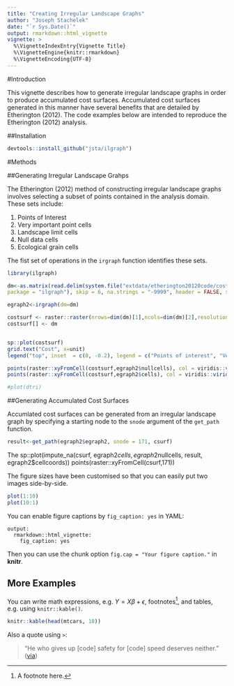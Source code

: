 ```yaml
---
title: "Creating Irregular Landscape Graphs"
author: "Joseph Stachelek"
date: "`r Sys.Date()`"
output: rmarkdown::html_vignette
vignette: >
  %\VignetteIndexEntry{Vignette Title}
  %\VignetteEngine{knitr::rmarkdown}
  %\VignetteEncoding{UTF-8}
---
```


#Introduction

This vignette describes how to generate irregular landscape graphs in order to produce accumulated cost surfaces. Accumulated cost surfaces generated in this manner have several benefits that are detailed by Etherington (2012). The code examples below are intended to reproduce the Etherington (2012) analysis. 

##Installation

```r
devtools::install_github("jsta/ilgraph")
```

#Methods

##Generating Irregular Landscape Grahps

The Etherington (2012) method of constructing irregular landscape graphs involves selecting a subset of points contained in the analysis domain. These sets include:

1. Points of Interest
2. Very important point cells
3. Landscape limit cells
4. Null data cells
5. Ecological grain cells

The fist set of operations in the `irgraph` function identifies these sets.

```r
library(ilgraph)

dm<-as.matrix(read.delim(system.file("extdata/etherington20120code/cost-surface20x20.txt",
package = "ilgraph"), skip = 6, na.strings = "-9999", header = FALSE, sep = " "))

egraph2<-irgraph(dm=dm)

costsurf <- raster::raster(nrows=dim(dm)[1],ncols=dim(dm)[2],resolution=1,xmn=0, xmx = dim(dm)[1], ymn = 0, ymx = dim(dm)[2])
costsurf[] <- dm


sp::plot(costsurf)
grid.text("Cost", x=unit)
legend("top", inset  = c(0, -0.2), legend = c("Points of interest", "Very important", "Landscape limit", "Null data", "Ecological grain"), col = viridis::viridis(5), pch = 1, horiz = TRUE, xpd = TRUE, cex = 0.7)

points(raster::xyFromCell(costsurf,egraph2$nullcells), col = viridis::viridis(5)[4])
points(raster::xyFromCell(costsurf,egraph2$cells), col = viridis::viridis(5)[1])

#plot(dtri)

```

##Generating Accumulated Cost Surfaces

Accumlated cost surfaces can be generated from an irregular landscape graph by specifying a starting node to the `snode` argument of the `get_path` function. 

```r
result<-get_path(egraph2$egraph2, snode = 171, csurf)
```

The 
sp::plot(impute_na(csurf, egraph2$cells, egraph2$nullcells, result, egraph2$cellcoords))
points(raster::xyFromCell(csurf,171))



The figure sizes have been customised so that you can easily put two images side-by-side. 

```r
plot(1:10)
plot(10:1)
```

You can enable figure captions by `fig_caption: yes` in YAML:

    output:
      rmarkdown::html_vignette:
        fig_caption: yes

Then you can use the chunk option `fig.cap = "Your figure caption."` in **knitr**.

## More Examples

You can write math expressions, e.g. $Y = X\beta + \epsilon$, footnotes^[A footnote here.], and tables, e.g. using `knitr::kable()`.

```r
knitr::kable(head(mtcars, 10))
```

Also a quote using `>`:

> "He who gives up [code] safety for [code] speed deserves neither."
([via](https://twitter.com/hadleywickham/status/504368538874703872))
